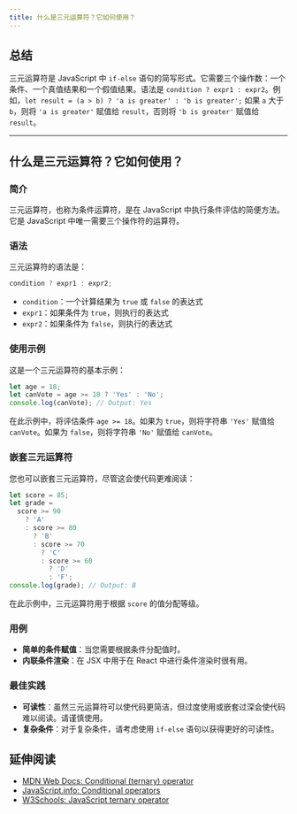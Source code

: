 ```yaml
---
title: 什么是三元运算符？它如何使用？
---
```


## 总结

三元运算符是 JavaScript 中 `if-else` 语句的简写形式。它需要三个操作数：一个条件、一个真值结果和一个假值结果。语法是 `condition ? expr1 : expr2`。例如，`let result = (a > b) ? 'a is greater' : 'b is greater';` 如果 `a` 大于 `b`，则将 `'a is greater'` 赋值给 `result`，否则将 `'b is greater'` 赋值给 `result`。

***

## 什么是三元运算符？它如何使用？

### 简介

三元运算符，也称为条件运算符，是在 JavaScript 中执行条件评估的简便方法。它是 JavaScript 中唯一需要三个操作符的运算符。

### 语法

三元运算符的语法是：

```js
condition ? expr1 : expr2;
```

* `condition`：一个计算结果为 `true` 或 `false` 的表达式
* `expr1`：如果条件为 `true`，则执行的表达式
* `expr2`：如果条件为 `false`，则执行的表达式

### 使用示例

这是一个三元运算符的基本示例：

```js live
let age = 18;
let canVote = age >= 18 ? 'Yes' : 'No';
console.log(canVote); // Output: Yes
```

在此示例中，将评估条件 `age >= 18`。如果为 `true`，则将字符串 `'Yes'` 赋值给 `canVote`。如果为 `false`，则将字符串 `'No'` 赋值给 `canVote`。

### 嵌套三元运算符

您也可以嵌套三元运算符，尽管这会使代码更难阅读：

```js live
let score = 85;
let grade =
  score >= 90
    ? 'A'
    : score >= 80
      ? 'B'
      : score >= 70
        ? 'C'
        : score >= 60
          ? 'D'
          : 'F';
console.log(grade); // Output: B
```

在此示例中，三元运算符用于根据 `score` 的值分配等级。

### 用例

* **简单的条件赋值**：当您需要根据条件分配值时。
* **内联条件渲染**：在 JSX 中用于在 React 中进行条件渲染时很有用。

### 最佳实践

* **可读性**：虽然三元运算符可以使代码更简洁，但过度使用或嵌套过深会使代码难以阅读。请谨慎使用。
* **复杂条件**：对于复杂条件，请考虑使用 `if-else` 语句以获得更好的可读性。

## 延伸阅读

* [MDN Web Docs: Conditional (ternary) operator](https://developer.mozilla.org/en-US/docs/Web/JavaScript/Reference/Operators/Conditional_Operator)
* [JavaScript.info: Conditional operators](https://javascript.info/ifelse#conditional-operator)
* [W3Schools: JavaScript ternary operator](https://www.w3schools.com/jsref/jsref_operators.asp)
